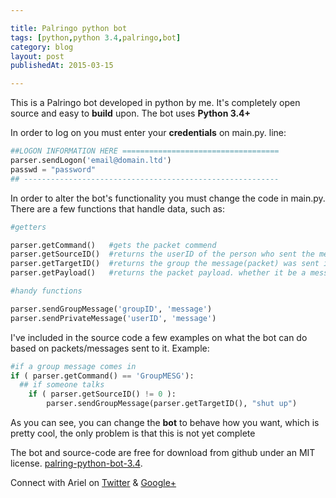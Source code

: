 ```yaml
---

title: Palringo python bot
tags: [python,python 3.4,palringo,bot]
category: blog
layout: post
publishedAt: 2015-03-15

---
```


This is a Palringo bot developed in python by me. It's completely open source and easy to __build__ upon.
The bot uses __Python 3.4+__

In order to log on you must enter your __credentials__ on main.py. line:

```python
##LOGON INFORMATION HERE ===================================
parser.sendLogon('email@domain.ltd')
passwd = "password"
## ---------------------------------------------------------
```
In order to alter the bot's functionality you must change the code in main.py. There are a few functions that handle data, such as:


```python
#getters

parser.getCommand()   #gets the packet commend
parser.getSourceID()  #returns the userID of the person who sent the message(packet)
parser.getTargetID()  #returns the group the message(packet) was sent in
parser.getPayload()   #returns the packet payload. whether it be a message or any other information

#handy functions

parser.sendGroupMessage('groupID', 'message')
parser.sendPrivateMessage('userID', 'message')

```


I've included in the source code a few examples on what the bot can do based on packets/messages sent to it. Example:

```python
#if a group message comes in
if ( parser.getCommand() == 'GroupMESG'):
  ## if someone talks
    if ( parser.getSourceID() != 0 ):
        parser.sendGroupMessage(parser.getTargetID(), "shut up")
```

As you can see, you can change the __bot__ to behave how you want, which is pretty cool, the only problem is that this is not yet complete

The bot and source-code are free for download from github under an MIT license. [palring-python-bot-3.4](https://github.com/ArielSaldana/palringo-python-bot).

Connect with Ariel on [Twitter](https://twitter.com/yerariel) & <a rel="author" href="https://plus.google.com/+ArielSal"> Google+ </a>
